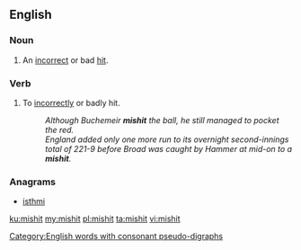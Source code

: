 ==English==

===Noun===
{{en-noun}}

# {{label|en|sports}} An [[incorrect]] or bad [[hit]].

===Verb===
{{en-verb|mishits|mishitting|mishit}}

# {{label|en|transitive}} To [[incorrectly]] or badly hit.
#: ''Although Buchemeir '''mishit''' the ball, he still managed to pocket the red.''
#: ''England added only one more run to its overnight second-innings total of 221-9 before Broad was caught by Hammer at mid-on to a '''mishit'''.''

===Anagrams===
* [[isthmi#English|isthmi]]

[[Category:English words with consonant pseudo-digraphs]]

[[ku:mishit]]
[[my:mishit]]
[[pl:mishit]]
[[ta:mishit]]
[[vi:mishit]]